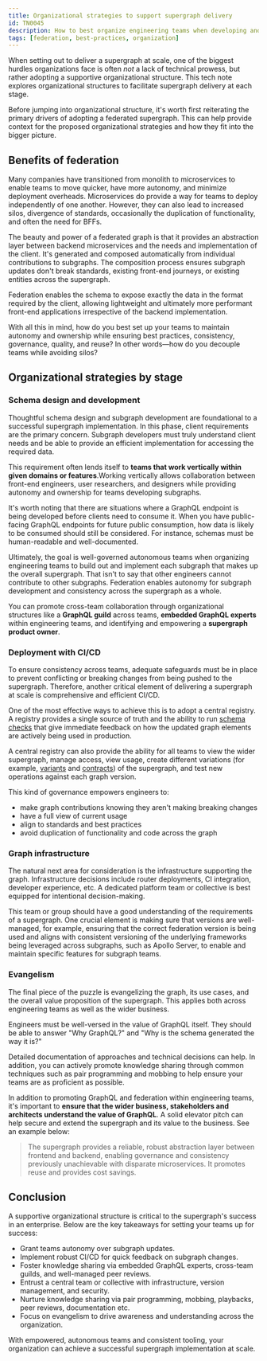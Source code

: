```yaml
---
title: Organizational strategies to support supergraph delivery
id: TN0045
description: How to best organize engineering teams when developing and delivering a supergraph
tags: [federation, best-practices, organization]
---
```


When setting out to deliver a supergraph at scale, one of the biggest hurdles organizations face is often _not_ a lack of technical prowess, but rather adopting a supportive organizational structure. This tech note explores organizational structures to facilitate supergraph delivery at each stage.

Before jumping into organizational structure, it's worth first reiterating the primary drivers of adopting a federated supergraph. This can help provide context for the proposed organizational strategies and how they fit into the bigger picture.

## Benefits of federation

Many companies have transitioned from monolith to microservices to enable teams to move quicker, have more autonomy, and minimize deployment overheads. Microservices do provide a way for teams to deploy independently of one another. However, they can also lead to increased silos, divergence of standards, occasionally the duplication of functionality, and often the need for BFFs.

The beauty and power of a federated graph is that it provides an abstraction layer between backend microservices and the needs and implementation of the client. It's generated and composed automatically from individual contributions to subgraphs. The composition process ensures subgraph updates don't break standards, existing front-end journeys, or existing entities across the supergraph.

Federation enables the schema to expose exactly the data in the format required by the client, allowing lightweight and ultimately more performant front-end applications irrespective of the backend implementation.

With all this in mind, how do you best set up your teams to maintain autonomy and ownership while ensuring best practices, consistency, governance, quality, and reuse? In other words—how do you decouple teams while avoiding silos?

## Organizational strategies by stage

### Schema design and development

Thoughtful schema design and subgraph development are foundational to a successful supergraph implementation. In this phase, client requirements are the primary concern. Subgraph developers must truly understand client needs and be able to provide an efficient implementation for accessing the required data.

This requirement often lends itself to **teams that work vertically within given domains or features**.Working vertically allows collaboration between front-end engineers, user researchers, and designers while providing autonomy and ownership for teams developing subgraphs.

It's worth noting that there are situations where a GraphQL endpoint is being developed before clients need to consume it. When you have public-facing GraphQL endpoints for future public consumption, how data is likely to be consumed should still be considered. For instance, schemas must be human-readable and well-documented.

Ultimately, the goal is well-governed autonomous teams when organizing engineering teams to build out and implement each subgraph that makes up the overall supergraph. That isn't to say that other engineers cannot contribute to other subgraphs. Federation enables autonomy for subgraph development and consistency across the supergraph as a whole.

You can promote cross-team collaboration through organizational structures like a **GraphQL guild** across teams, **embedded GraphQL experts** within engineering teams, and identifying and empowering a **supergraph product owner**.

### Deployment with CI/CD

To ensure consistency across teams, adequate safeguards must be in place to prevent conflicting or breaking changes from being pushed to the supergraph. Therefore, another critical element of delivering a supergraph at scale is comprehensive and efficient CI/CD.

One of the most effective ways to achieve this is to adopt a central registry. A registry provides a single source of truth and the ability to run [schema checks](/graphos/delivery/schema-checks) that give immediate feedback on how the updated graph elements are actively being used in production.

A central registry can also provide the ability for all teams to view the wider supergraph, manage access, view usage, create different variations (for example, [variants](/graphos/graphs/#variants) and [contracts](/graphos/delivery/contracts/)) of the supergraph, and test new operations against each graph version.

This kind of governance empowers engineers to:

- make graph contributions knowing they aren't making breaking changes
- have a full view of current usage
- align to standards and best practices
- avoid duplication of functionality and code across the graph

### Graph infrastructure

The natural next area for consideration is the infrastructure supporting the graph. Infrastructure decisions include router deployments, CI integration, developer experience, etc. A dedicated platform team or collective is best equipped for intentional decision-making.

This team or group should have a good understanding of the requirements of a supergraph. One crucial element is making sure that versions are well-managed, for example, ensuring that the correct federation version is being used and aligns with consistent versioning of the underlying frameworks being leveraged across subgraphs, such as Apollo Server, to enable and maintain specific features for subgraph teams.

### Evangelism

The final piece of the puzzle is evangelizing the graph, its use cases, and the overall value proposition of the supergraph. This applies both across engineering teams as well as the wider business.

Engineers must be well-versed in the value of GraphQL itself. They should be able to answer "Why GraphQL?" and "Why is the schema generated the way it is?"

Detailed documentation of approaches and technical decisions can help. In addition, you can actively promote knowledge sharing through common techniques such as pair programming and mobbing to help ensure your teams are as proficient as possible.

In addition to promoting GraphQL and federation within engineering teams, it's important to **ensure that the wider business, stakeholders and architects understand the value of GraphQL**. A solid elevator pitch can help secure and extend the supergraph and its value to the business. See an example below:

> The supergraph provides a reliable, robust abstraction layer between frontend and backend, enabling governance and consistency previously unachievable with disparate microservices. It promotes reuse and provides cost savings.

## Conclusion

A supportive organizational structure is critical to the supergraph's success in an enterprise. Below are the key takeaways for setting your teams up for success:

- Grant teams autonomy over subgraph updates.
- Implement robust CI/CD for quick feedback on subgraph changes.
- Foster knowledge sharing via embedded GraphQL experts, cross-team guilds, and well-managed peer reviews.
- Entrust a central team or collective with infrastructure, version management, and security.
- Nurture knowledge sharing via pair programming, mobbing, playbacks, peer reviews, documentation etc.
- Focus on evangelism to drive awareness and understanding across the organization.

With empowered, autonomous teams and consistent tooling, your organization can achieve a successful supergraph implementation at scale.
